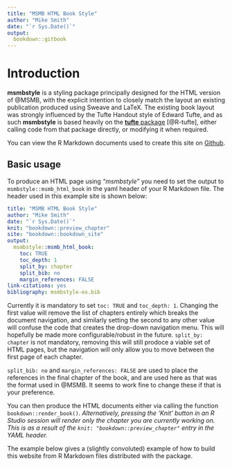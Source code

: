 ```yaml
---
title: "MSMB HTML Book Style"
author: "Mike Smith"
date: "`r Sys.Date()`"
output:
  bookdown::gitbook
---
```


# Introduction {-}

**msmbstyle** is a styling package principally designed for the HTML version of @MSMB, with the explicit intention to closely match the layout an existing publication produced using Sweave and LaTeX.  The existing book layout was strongly influenced by the Tufte Handout style of Edward Tufte, and as such **msmbstyle** is based heavily on the [**tufte** package](https://github.com/rstudio/tufte) [@R-tufte], either calling code from that package directly, or modifying it when required. 

You can view the R Markdown documents used to create this site on [Github](https://github.com/grimbough/msmbstyle/tree/master/tests).

## Basic usage

To produce an HTML page using *"msmbstyle"* you need to set the output to  `msmbstyle::msmb_html_book` in the yaml header of your R Markdown file.  The header used in this example site is shown below:

```yaml
title: "MSMB HTML Book Style"
author: "Mike Smith"
date: "`r Sys.Date()`"
knit: "bookdown::preview_chapter"
site: "bookdown::bookdown_site"
output:
  msmbstyle::msmb_html_book:
    toc: TRUE
    toc_depth: 1
    split_by: chapter
    split_bib: no
    margin_references: FALSE
link-citations: yes
bibliography: msmbstyle-ex.bib
```

Currently it is mandatory to set `toc: TRUE` and `toc_depth: 1`.  Changing the first value will remove the list of chapters entirely which breaks the document navigation, and similarly setting the second to any other value will confuse the code that creates the drop-down navigation menu.  This will hopefully be made more configurable/robust in the future.  `split_by: chapter` is not mandatory, removing this will still prodoce a viable set of HTML pages, but the navigation will only allow you to move between the first page of each chapter.

`split_bib: no` and `margin_references: FALSE` are used to place the references in the final chapter of the book, and are used here as that was the format used in @MSMB.  It seems to work fine to change these if that is your preference.

You can then produce the HTML documents either via calling the function `bookdown::render_book()`.   *Alternatively, pressing the 'Knit' button in an R Studio session will render only the chapter you are currently working on.  This is as a result of the `knit: "bookdown::preview_chapter"` entry in the YAML header.*

The example below gives a (slightly convoluted) example of how to build this website from R Markdown files distributed with the package.
